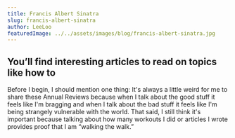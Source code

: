 ```yaml
---
title: Francis Albert Sinatra
slug: francis-albert-sinatra
author: LeeLoo
featuredImage: ../../assets/images/blog/francis-albert-sinatra.jpg
---
```

## You’ll find interesting articles to read on topics like how to 
Before I begin, I should mention one thing: It's always a little
weird for me to share these Annual Reviews because when I talk 
about the good stuff it feels like I'm bragging and when I talk
about the bad stuff it feels like I'm being strangely vulnerable
with the world. That said, I still think it's important because
talking about how many workouts I did or articles I wrote provides 
proof that I am “walking the walk.”